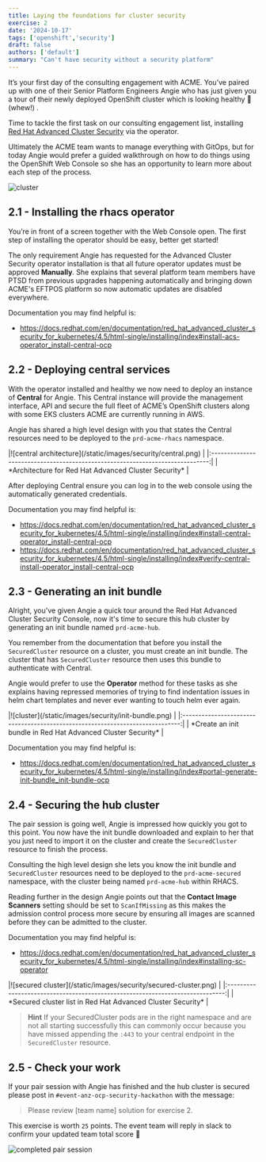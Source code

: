 ```yaml
---
title: Laying the foundations for cluster security
exercise: 2
date: '2024-10-17'
tags: ['openshift','security']
draft: false
authors: ['default']
summary: "Can't have security without a security platform"
---
```


It’s your first day of the consulting engagement with ACME. You’ve paired up with one of their Senior Platform Engineers Angie who has just given you a tour of their newly deployed OpenShift cluster which is looking healthy 🥦 (whew!) .

Time to tackle the first task on our consulting engagement list, installing [Red Hat Advanced Cluster Security](https://docs.redhat.com/en/documentation/red_hat_advanced_cluster_security_for_kubernetes/4.5/html-single/installing/index) via the operator.

Ultimately the ACME team wants to manage everything with GitOps, but for today Angie would prefer a guided walkthrough on how to do things using the OpenShift Web Console so she has an opportunity to learn more about each step of the process.

![cluster](/static/images/security/pairing.png)


## 2.1 - Installing the rhacs operator

You’re in front of a screen together with the Web Console open. The first step of installing the operator should be easy, better get started!

The only requirement Angie has requested for the Advanced Cluster Security operator installation is that all future operator updates must be approved **Manually**. She explains that several platform team members have PTSD from previous upgrades happening automatically and bringing down ACME's EFTPOS platform so now automatic updates are disabled everywhere.

Documentation you may find helpful is:

- https://docs.redhat.com/en/documentation/red_hat_advanced_cluster_security_for_kubernetes/4.5/html-single/installing/index#install-acs-operator_install-central-ocp 


## 2.2 - Deploying central services

With the operator installed and healthy we now need to deploy an instance of **Central** for Angie. This Central instance will provide the management interface, API and secure the full fleet of ACME’s OpenShift clusters along with some EKS clusters ACME are currently running in AWS.

Angie has shared a high level design with you that states the Central resources need to be deployed to the `prd-acme-rhacs` namespace.

<Zoom>
|![central architecture](/static/images/security/central.png)                   | 
|:-----------------------------------------------------------------------------:|
| *Architecture for Red Hat Advanced Cluster Security*                          |
</Zoom>

After deploying Central ensure you can log in to the web console using the automatically generated credentials.

Documentation you may find helpful is:

- https://docs.redhat.com/en/documentation/red_hat_advanced_cluster_security_for_kubernetes/4.5/html-single/installing/index#install-central-operator_install-central-ocp
- https://docs.redhat.com/en/documentation/red_hat_advanced_cluster_security_for_kubernetes/4.5/html-single/installing/index#verify-central-install-operator_install-central-ocp


## 2.3 - Generating an init bundle

Alright, you've given Angie a quick tour around the Red Hat Advanced Cluster Security Console, now it's time to secure this hub cluster by generating an init bundle named `prd-acme-hub`.

You remember from the documentation that before you install the `SecuredCluster` resource on a cluster, you must create an init bundle. The cluster that has `SecuredCluster` resource then uses this bundle to authenticate with Central.

Angie would prefer to use the **Operator** method for these tasks as she explains having repressed memories of trying to find indentation issues in helm chart templates and never ever wanting to touch helm ever again.

<Zoom>
|![cluster](/static/images/security/init-bundle.png)                            | 
|:-----------------------------------------------------------------------------:|
| *Create an init bundle in Red Hat Advanced Cluster Security*                  |
</Zoom>

Documentation you may find helpful is:

- https://docs.redhat.com/en/documentation/red_hat_advanced_cluster_security_for_kubernetes/4.5/html-single/installing/index#portal-generate-init-bundle_init-bundle-ocp


## 2.4 - Securing the hub cluster

The pair session is going well, Angie is impressed how quickly you got to this point. You now have the init bundle downloaded and explain to her that you just need to import it on the cluster and create the `SecuredCluster` resource to finish the process.

Consulting the high level design she lets you know the init bundle and `SecuredCluster` resources need to be deployed to the `prd-acme-secured` namespace, with the cluster being named `prd-acme-hub` within RHACS.

Reading further in the design Angie points out that the **Contact Image Scanners** setting should be set to `ScanIfMissing` as this makes the admission control process more secure by ensuring all images are scanned before they can be admitted to the cluster.

Documentation you may find helpful is:

- https://docs.redhat.com/en/documentation/red_hat_advanced_cluster_security_for_kubernetes/4.5/html-single/installing/index#installing-sc-operator

<Zoom>
|![secured cluster](/static/images/security/secured-cluster.png)                | 
|:-----------------------------------------------------------------------------:|
| *Secured cluster list in Red Hat Advanced Cluster Security*                   |
</Zoom>

> **Hint** If your SecuredCluster pods are in the right namespace and are not all starting successfully this can commonly occur because you have missed appending the `:443` to your central endpoint in the `SecuredCluster` resource.


## 2.5 - Check your work

If your pair session with Angie has finished and the hub cluster is secured please post in `#event-anz-ocp-security-hackathon` with the message:

> Please review [team name] solution for exercise 2.

This exercise is worth `25` points. The event team will reply in slack to confirm your updated team total score 🎉 

![completed pair session](/static/images/security/completed.png)
